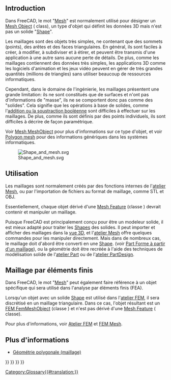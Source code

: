 <languages/>
{{TOCright}}

== Introduction ==

Dans FreeCAD, le mot "[[Mesh/fr|Mesh]]" est normalement utilisé pour désigner un [[Mesh_MeshObject/fr|Mesh Object]] ({{incode|Mesh::MeshObject}} class), un type d'objet qui définit les données 3D mais n'est pas un solide "[[Shape/fr|Shape]]".

Les maillages sont des objets très simples, ne contenant que des sommets (points), des arêtes et des faces triangulaires. En général, ils sont faciles à créer, à modifier, à subdiviser et à étirer, et peuvent être transmis d'une application à une autre sans aucune perte de détails. De plus, comme les maillages contiennent des données très simples, les applications 3D comme les logiciels d'animation et les jeux vidéo peuvent en gérer de très grandes quantités (millions de triangles) sans utiliser beaucoup de ressources informatiques.

Cependant, dans le domaine de l'ingénierie, les maillages présentent une grande limitation: ils ne sont constitués que de surfaces et n'ont pas d'informations de "masse", ils ne se comportent donc pas comme des "solides". Cela signifie que les opérations à base de solides, comme l'[[Part_Boolean/fr|addition ou la soustraction booléenne]] sont difficiles à effectuer sur les maillages. De plus, comme ils sont définis par des points individuels, ils sont difficiles à décrire de façon paramétrique.

Voir [[Mesh_MeshObject/fr|Mesh MeshObject]] pour plus d'informations sur ce type d'objet, et voir [https://en.wikipedia.org/wiki/Polygon_mesh Polygon mesh] pour des informations génériques dans les systèmes informatiques.

[[File:Shape_and_mesh.svg]]

{{Caption|À gauche : [[Shape/fr|shape]] paramétrique défini par les propriétés. À droite : [[Mesh/fr|mesh]] défini par des sommets et des surfaces triangulaires.}}

<span id="Usage"></span>
==Utilisation==

Les maillages sont normalement créés par des fonctions internes de l'[[Mesh_Workbench/fr|atelier Mesh]], ou par l'importation de fichiers au format de maillage, comme STL et OBJ.

Essentiellement, chaque objet dérivé d'une [[Mesh_Feature/fr|Mesh Feature]] (classe {{incode|Mesh::Feature}}) devrait contenir et manipuler un maillage.

Puisque FreeCAD est principalement conçu pour être un modeleur solide, il est mieux adapté pour traiter les [[Shape/fr|Shapes]] des solides. Il peut importer et afficher des maillages dans la [[3D_view/fr|vue 3D]], et l'[[Mesh_Workbench/fr|atelier Mesh]] offre quelques commandes pour les manipuler directement. Mais dans de nombreux cas, le maillage doit d'abord être converti en une [[Shape/fr|Shape]]. (voir [[Part_ShapeFromMesh/fr|Part Forme à partir d'un maillage]]), ou la géométrie doit être recréée à l'aide des techniques de modélisation solide de l'[[Part_Workbench/fr|atelier Part]] ou de l'[[PartDesign_Workbench/fr|atelier PartDesign]].

<span id="Finite_element_meshes"></span>
== Maillage par éléments finis ==

Dans FreeCAD, le mot "[[Mesh/fr|Mesh]]" peut également faire référence à un objet spécifique qui sera utilisé dans l'analyse par éléments finis (FEA).

Lorsqu'un objet avec un solide [[Shape/fr|Shape]] est utilisé dans l'[[FEM_Workbench/fr|atelier FEM]], il sera discrétisé en un maillage triangulaire. Dans ce cas, l'objet résultant est un [[FEM_Mesh/fr|FEM FemMeshObject]] (classe {{incode|Fem::FemMeshObject}}) et n'est pas dérivé d'une [[Mesh_Feature/fr|Mesh Feature]] ({{incode|Mesh::Feature}} classe).

Pour plus d'informations, voir [[FEM_Workbench/fr|Atelier FEM]] et [[FEM_Mesh/fr|FEM Mesh]].

<span id="More_information"></span>
== Plus d'informations ==

* [https://forum.freecadweb.org/viewtopic.php?f=8&t=47493 Géométrie polygonale (maillage)]


{{Mesh Tools navi{{#translation:}}}}
{{FEM Tools navi{{#translation:}}}}
{{Document objects navi{{#translation:}}}}
{{Userdocnavi{{#translation:}}}}
[[Category:Glossary{{#translation:}}]]